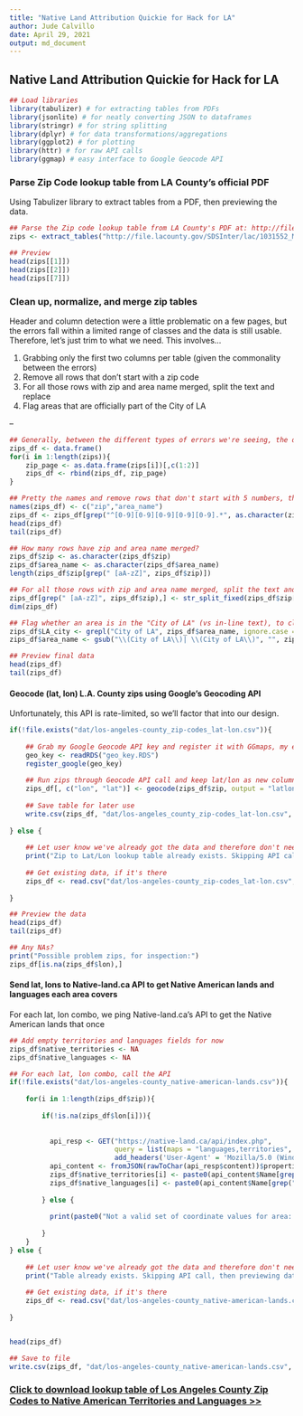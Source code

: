 ```yaml
---
title: "Native Land Attribution Quickie for Hack for LA"
author: Jude Calvillo
date: April 29, 2021
output: md_document
---
```


## Native Land Attribution Quickie for Hack for LA

```r
## Load libraries
library(tabulizer) # for extracting tables from PDFs
library(jsonlite) # for neatly converting JSON to dataframes
library(stringr) # for string splitting
library(dplyr) # for data transformations/aggregations
library(ggplot2) # for plotting
library(httr) # for raw API calls
library(ggmap) # easy interface to Google Geocode API
```

### Parse Zip Code lookup table from LA County's official PDF  
Using Tabulizer library to extract tables from a PDF, then previewing the data.  
```r

## Parse the Zip code lookup table from LA County's PDF at: http://file.lacounty.gov/SDSInter/lac/1031552_MasterZipCodes.pdf
zips <- extract_tables("http://file.lacounty.gov/SDSInter/lac/1031552_MasterZipCodes.pdf")

## Preview
head(zips[[1]])
head(zips[[2]])
head(zips[[7]])
```

### Clean up, normalize, and merge zip tables  
Header and column detection were a little problematic on a few pages, but the errors fall within a limited range of classes and the data is still usable. Therefore, let's just trim to what we need. This involves...  

1. Grabbing only the first two columns per table (given the commonality between the errors)  
2. Remove all rows that don't start with a zip code  
3. For all those rows with zip and area name merged, split the text and replace  
4. Flag areas that are officially part of the City of LA  

--  
```r

## Generally, between the different types of errors we're seeing, the data we need is in the first 2 columns of the listed matrices, so let's row bind the first two columns of all the matrices
zips_df <- data.frame()
for(i in 1:length(zips)){
    zip_page <- as.data.frame(zips[i])[,c(1:2)]
    zips_df <- rbind(zips_df, zip_page)
}

## Pretty the names and remove rows that don't start with 5 numbers, then preview
names(zips_df) <- c("zip","area_name")
zips_df <- zips_df[grep("^[0-9][0-9][0-9][0-9][0-9].*", as.character(zips_df$zip)),]
head(zips_df)
tail(zips_df)

## How many rows have zip and area name merged?
zips_df$zip <- as.character(zips_df$zip)
zips_df$area_name <- as.character(zips_df$area_name)
length(zips_df$zip[grep(" [aA-zZ]", zips_df$zip)])

## For all those rows with zip and area name merged, split the text and replace
zips_df[grep(" [aA-zZ]", zips_df$zip),] <- str_split_fixed(zips_df$zip[grep(" [aA-zZ]", zips_df$zip)], " ", n = 2)
dim(zips_df)

## Flag whether an area is in the "City of LA" (vs in-line text), to clean and lean things out
zips_df$LA_city <- grepl("City of LA", zips_df$area_name, ignore.case = T)
zips_df$area_name <- gsub("\\(City of LA\\)| \\(City of LA\\)", "", zips_df$area_name, ignore.case = T)

## Preview final data
head(zips_df)
tail(zips_df)

```

#### Geocode (lat, lon) L.A. County zips using Google's Geocoding API  
Unfortunately, this API is rate-limited, so we'll factor that into our design.  
```r
if(!file.exists("dat/los-angeles-county_zip-codes_lat-lon.csv")){
  
    ## Grab my Google Geocode API key and register it with GGmaps, my easy interface to Google Maps family of APIs
    geo_key <- readRDS("geo_key.RDS")
    register_google(geo_key)
    
    ## Run zips through Geocode API call and keep lat/lon as new column values per zip
    zips_df[, c("lon", "lat")] <- geocode(zips_df$zip, output = "latlon")
    
    ## Save table for later use
    write.csv(zips_df, "dat/los-angeles_county_zip-codes_lat-lon.csv", row.names = F)
    
} else {
  
    ## Let user know we've already got the data and therefore don't need to call the API
    print("Zip to Lat/Lon lookup table already exists. Skipping API call, then previewing data...")
  
    ## Get existing data, if it's there
    zips_df <- read.csv("dat/los-angeles-county_zip-codes_lat-lon.csv", stringsAsFactors = F)
  
}

## Preview the data
head(zips_df)
tail(zips_df)

## Any NAs?
print("Possible problem zips, for inspection:")
zips_df[is.na(zips_df$lon),]


```

#### Send lat, lons to Native-land.ca API to get Native American lands and languages each area covers  
For each lat, lon combo, we ping Native-land.ca's API to get the Native American lands that once
```r
## Add empty territories and languages fields for now
zips_df$native_territories <- NA
zips_df$native_languages <- NA

## For each lat, lon combo, call the API
if(!file.exists("dat/los-angeles-county_native-american-lands.csv")){
  
    for(i in 1:length(zips_df$zip)){
  
        if(!is.na(zips_df$lon[i])){
          
          
          api_resp <- GET("https://native-land.ca/api/index.php", 
                          query = list(maps = "languages,territories", position = paste0(zips_df$lat[i], ",", zips_df$lon[i])),
                          add_headers('User-Agent' = 'Mozilla/5.0 (Windows NT 6.1; WOW64) AppleWebKit/537.36 (KHTML, like Gecko) Chrome/52.0.2743.116 Safari/537.36'))
          api_content <- fromJSON(rawToChar(api_resp$content))$properties
          zips_df$native_territories[i] <- paste0(api_content$Name[grep("territories", api_content$description)], collapse = ",")
          zips_df$native_languages[i] <- paste0(api_content$Name[grep("languages", api_content$description)], collapse = ",")
          
        } else {
          
          print(paste0("Not a valid set of coordinate values for area: ", zips_df$area_name[i], " (", zips_df$zip[i], ").", " Skipping."))
          
        }
    }
} else {
    
    ## Let user know we've already got the data and therefore don't need to call the API
    print("Table already exists. Skipping API call, then previewing data...")
  
    ## Get existing data, if it's there
    zips_df <- read.csv("dat/los-angeles-county_native-american-lands.csv", stringsAsFactors = F)
  
}


head(zips_df)

## Save to file
write.csv(zips_df, "dat/los-angeles-county_native-american-lands.csv", row.names = F)
```

### [Click to download lookup table of Los Angeles County Zip Codes to Native American Territories and Languages >>](https://raw.githubusercontent.com/judecalvillo/native-land-attribution/master/dat/los-angeles-county_native-american-lands.csv)




